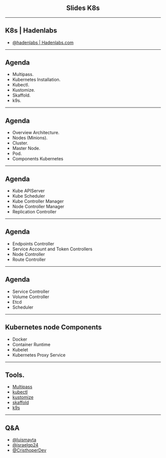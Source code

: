 



<BackgroundLayout bg="#3880FF" alignItems="center">

<div style="text-align: center">

## Slides K8s

</div>

</BackgroundLayout>

---

## K8s | Hadenlabs

- [@hadenlabs | Hadenlabs.com](https://github.com/hadenlabs)

---

<FlexLayout direction="column" justify="space-evenly">

## Agenda

- Multipass.
- Kubernetes Installation.
- Kubectl.
- Kustomize.
- Skaffold.
- k9s.

</FlexLayout>

---

<FlexLayout direction="column" justify="space-evenly">

## Agenda

- Overview Architecture.
- Nodes (Minions).
- Cluster.
- Master Node.
- Pod.
- Components Kubernetes

</FlexLayout>

---

<FlexLayout direction="column" justify="space-evenly">

## Agenda

- Kube APIServer
- Kube Scheduler
- Kube Controller Manager
- Node Controller Manager
- Replication Controller

</FlexLayout>

---

<FlexLayout direction="column" justify="space-evenly">

## Agenda

- Endpoints Controller
- Service Account and Token Controllers
- Node Controller
- Route Controller

</FlexLayout>

---

<FlexLayout direction="column" justify="space-evenly">

## Agenda

- Service Controller
- Volume Controller
- Etcd
- Scheduler

</FlexLayout>

---

<FlexLayout direction="column" justify="space-evenly">

## Kubernetes node Components

- Docker
- Container Runtime
- Kubelet
- Kubernetes Proxy Service

</FlexLayout>

---

<FlexLayout direction="column" justify="space-evenly">

## Tools.

- [Multipass](https://multipass.run)
- [kubectl](https://kubernetes.io/docs/tasks/tools)
- [kustomize](https://kustomize.io)
- [skaffold](https://skaffold.dev)
- [k9s](https://k9scli.io)

</FlexLayout>

---

<FlexLayout direction="column">

## Q&amp;A

- [@luismayta](https://github.com/luismayta)
- [@israelgp24](https://github.com/israelgp24)
- [@CristhoperDev](https://github.com/CristhoperDev)

</FlexLayout>
